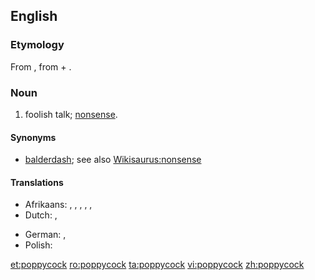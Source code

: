 ==English==

===Etymology===
From {{etyl|nl|en}} {{term|pappekak|lang=nl}}, from {{term|pap||soft|lang=nl}} + {{term|kak||excrement|lang=nl}}.

===Noun===
{{en-noun|-}}

# {{context|colloquial|lang=en}} foolish talk; [[nonsense]].

====Synonyms====
* [[balderdash]]; see also [[Wikisaurus:nonsense]]

====Translations====
{{trans-top|nonsense}}
* Afrikaans: {{t-|af|pappekak}}, {{t-|af|nonsens}}, {{t-|af|onsin}}, {{t-|af|snert}}, {{t-|af|twak}}, {{t-|af|stront}}
* Dutch: {{t+|nl|onzin}}, {{t+|nl|nonsens}}
{{trans-mid}}
* German: {{t+|de|Quatsch|m}}, {{t-|de|Dünnschiß|m}}
* Polish: {{t-|pl|bzdury|f-p}}
{{trans-bottom}}

[[et:poppycock]]
[[ro:poppycock]]
[[ta:poppycock]]
[[vi:poppycock]]
[[zh:poppycock]]
